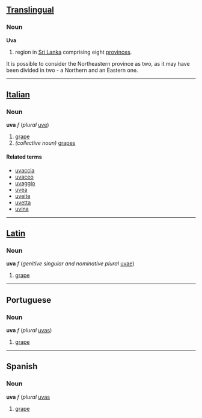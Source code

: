 ==[[Translingual]]==
===Noun===
'''Uva'''

#region in [[Sri Lanka]] comprising eight [[province]]s.
It is possible to consider the Northeastern province as two, as it may have been divided in two - a Northern and an Eastern one.

----
==[[Italian]]==
===Noun===
'''uva''' ''f'' (''plural'' [[uve]])

#[[grape]]
#''(collective noun)'' [[grape]]s

====Related terms====
*[[uvaccia]]
*[[uvaceo]]
*[[uvaggio]]
*[[uvea]]
*[[uveite]]
*[[uvetta]]
*[[uvina]]

----
==[[Latin]]==
===Noun===
'''uva''' ''f'' (''genitive singular and nominative plural'' [[uvae]])

#[[grape]]

----
==Portuguese==
===Noun===
'''uva''' ''f'' (''plural'' [[uvas]])

#[[grape]]

----
==Spanish==
===Noun===
'''uva''' ''f'' (''plural'' [[uvas]]

#[[grape]]